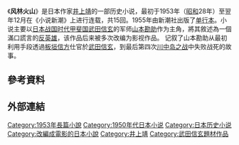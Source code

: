 {{Otheruses|風林火山 (消歧義)}}
{{japanese|japanese=風林火山|kana=ふうりんかざん|romaji=Fūrinkazan}}
《'''风林火山'''》是日本作家[[井上靖|井上靖]]的一部历史小说，最初于1953年（[[昭和|昭和]]28年）至翌年12月在《小说新潮》上进行连载，共15回。1955年由新潮社出版了[[单行本|单行本]]。小说主要以[[战国时代_(日本)|日本战国时代]][[甲斐国|甲斐国]][[武田信玄|武田信玄]]的军师[[山本勘助|山本勘助]]作为主角，將其敘述為一個滿口謊言的[[反英雄|反英雄]]，该作品后来被多次改编为影视作品。
记叙了山本勘助从最初利用手段透過[[板垣信方|板垣信方]]仕官於[[武田信玄|武田信玄]]，到最后第四次[[川中岛之战|川中岛之战]]中失败战死的故事。

== 參考資料 ==
{{Reflist}}

== 外部連結 ==

[[Category:1953年長篇小說|Category:1953年長篇小說]]
[[Category:1950年代日本小说|Category:1950年代日本小说]]
[[Category:日本历史小说|Category:日本历史小说]]
[[Category:改編成電影的日本小說|Category:改編成電影的日本小說]]
[[Category:井上靖|Category:井上靖]]
[[Category:武田信玄題材作品|Category:武田信玄題材作品]]